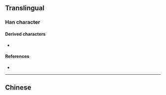{{also|帶}}
{{character info}}
==Translingual==
{{stroke order|stroke=9}}
{{Han simplified forms|帶|帯|带}}

===Han character===
{{Han char|rn=50|rad=巾|as=06|sn=9|four=|canj=TJBLB|ids=⿳卅冖巾}}

====Derived characters====
*{{l|mul|[[滞]], [[㛿]], [[䗖]], [[䙊]], [[𣨼]], [[𫪺]], [[𫶇]], [[𬤈]], [[𢢐]]}}

====References====
* {{Han ref|kx=0331.191|hdz=10736.090|uh=5E26|ud=24102}}

----

==Chinese==
{{zh-see|帶}}